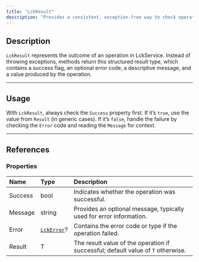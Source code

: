 ```yaml
---
title: "LckResult"
description: "Provides a consistent, exception-free way to check operation success, retrieve results, and handle errors in LCK."
---
```


## Description

`LckResult` represents the outcome of an operation in LckService. Instead of throwing exceptions, methods return this structured result type, which contains a success flag, an optional error code, a descriptive message, and a value produced by the operation.

---

## Usage

With `LckResult`, always check the `Success` property first. If it’s `true`, use the value from `Result` (in generic cases). If it’s `false`, handle the failure by checking the `Error` code and reading the `Message` for context.

---

## References

### Properties

| Name    | Type      | Description                                                                      |
| :------ | :-------- | :------------------------------------------------------------------------------- |
| Success | bool      | Indicates whether the operation was successful.                                  |
| Message | string    | Provides an optional message, typically used for error information.              |
| Error   | [`LckError`](/api-reference/enum/LckError)? | Contains the error code or type if the operation failed.                         |
| Result  | T         | The result value of the operation if successful; default value of `T` otherwise. |